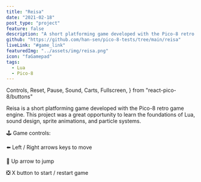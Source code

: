 ```yaml
---
title: "Reisa"
date: "2021-02-18"
post_type: "project"
feature: false
description: "A short platforming game developed with the Pico-8 retro game engine."
github: "https://github.com/han-sen/pico-8-tests/tree/main/reisa"
liveLink: "#game_link"
featuredImg: "../assets/img/reisa.png"
icon: "faGamepad"
tags:
  - Lua
  - Pico-8
---
```



  Controls,
  Reset,
  Pause,
  Sound,
  Carts,
  Fullscreen,
} from "react-pico-8/buttons"

Reisa is a short platforming game developed with the Pico-8 retro game engine. This project was a great opportunity to learn the foundations of Lua, sound design, sprite animations, and particle systems.

🕹️ Game controls:

⬅️ Left / Right arrows keys to move

🔼 Up arrow to jump

❎ X button to start / restart game

<div id="game_link">
  <Pico8
    src="/reisa.js"
    autoPlay={false}
    legacyButtons={false}
    hideCursor={false}
    center={true}
    blockKeys={true}
    usePointer={true}
    unpauseOnReset={true}
  >
    <Reset />
    <Pause />
    <Sound />
  </Pico8>
</div>
